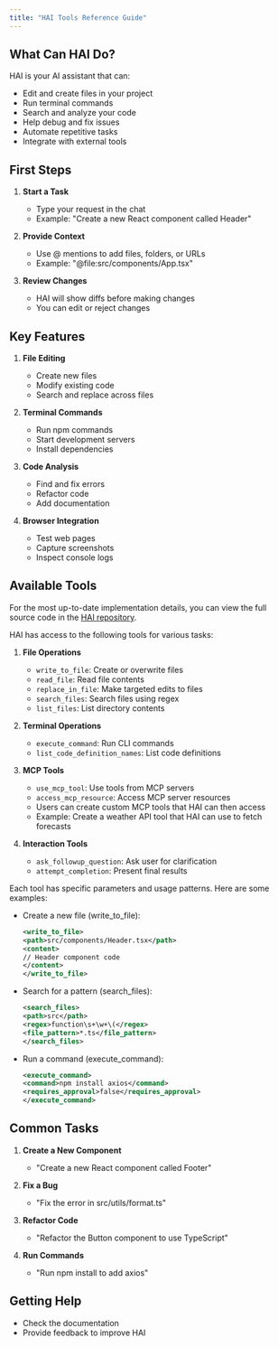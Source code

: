 ```yaml
---
title: "HAI Tools Reference Guide"
---
```


## What Can HAI Do?

HAI is your AI assistant that can:

-   Edit and create files in your project
-   Run terminal commands
-   Search and analyze your code
-   Help debug and fix issues
-   Automate repetitive tasks
-   Integrate with external tools

## First Steps

1. **Start a Task**

    - Type your request in the chat
    - Example: "Create a new React component called Header"

2. **Provide Context**

    - Use @ mentions to add files, folders, or URLs
    - Example: "@file:src/components/App.tsx"

3. **Review Changes**
    - HAI will show diffs before making changes
    - You can edit or reject changes

## Key Features

1. **File Editing**

    - Create new files
    - Modify existing code
    - Search and replace across files

2. **Terminal Commands**

    - Run npm commands
    - Start development servers
    - Install dependencies

3. **Code Analysis**

    - Find and fix errors
    - Refactor code
    - Add documentation

4. **Browser Integration**
    - Test web pages
    - Capture screenshots
    - Inspect console logs

## Available Tools

For the most up-to-date implementation details, you can view the full source code in the [HAI repository](https://github.com/presidio-oss/cline-based-code-generator/blob/main/src/api/providers/cline.ts).

HAI has access to the following tools for various tasks:

1. **File Operations**

    - `write_to_file`: Create or overwrite files
    - `read_file`: Read file contents
    - `replace_in_file`: Make targeted edits to files
    - `search_files`: Search files using regex
    - `list_files`: List directory contents

2. **Terminal Operations**

    - `execute_command`: Run CLI commands
    - `list_code_definition_names`: List code definitions

3. **MCP Tools**

    - `use_mcp_tool`: Use tools from MCP servers
    - `access_mcp_resource`: Access MCP server resources
    - Users can create custom MCP tools that HAI can then access
    - Example: Create a weather API tool that HAI can use to fetch forecasts

4. **Interaction Tools**
    - `ask_followup_question`: Ask user for clarification
    - `attempt_completion`: Present final results

Each tool has specific parameters and usage patterns. Here are some examples:

-   Create a new file (write_to_file):

    ```xml
    <write_to_file>
    <path>src/components/Header.tsx</path>
    <content>
    // Header component code
    </content>
    </write_to_file>
    ```

-   Search for a pattern (search_files):

    ```xml
    <search_files>
    <path>src</path>
    <regex>function\s+\w+\(</regex>
    <file_pattern>*.ts</file_pattern>
    </search_files>
    ```

-   Run a command (execute_command):
    ```xml
    <execute_command>
    <command>npm install axios</command>
    <requires_approval>false</requires_approval>
    </execute_command>
    ```

## Common Tasks

1. **Create a New Component**

    - "Create a new React component called Footer"

2. **Fix a Bug**

    - "Fix the error in src/utils/format.ts"

3. **Refactor Code**

    - "Refactor the Button component to use TypeScript"

4. **Run Commands**
    - "Run npm install to add axios"

## Getting Help

-   Check the documentation
-   Provide feedback to improve HAI
